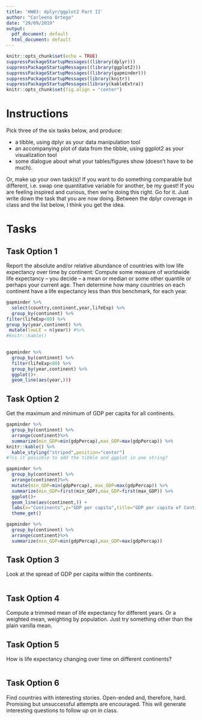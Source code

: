 ```yaml
---
title: 'HW03: dplyr/ggplot2 Part II'
author: "Carleena Ortega"
date: "29/09/2019"
output:
  pdf_document: default
  html_document: default
---
```


```r
knitr::opts_chunk$set(echo = TRUE)
suppressPackageStartupMessages((library(dplyr)))
suppressPackageStartupMessages((library(ggplot2)))
suppressPackageStartupMessages((library(gapminder)))
suppressPackageStartupMessages(library(knitr))
suppressPackageStartupMessages(library(kableExtra))
knitr::opts_chunk$set(fig.align = "center")
```

# Instructions

Pick three of the six tasks below, and produce:

* a tibble, using dplyr as your data manipulation tool
* an accompanying plot of data from the tibble, using ggplot2 as your visualization tool
* some dialogue about what your tables/figures show (doesn’t have to be much).

Or, make up your own task(s)! If you want to do something comparable but different, i.e. swap one quantitative variable for another, be my guest! If you are feeling inspired and curious, then we’re doing this right. Go for it. Just write down the task that you are now doing. Between the dplyr coverage in class and the list below, I think you get the idea.


# Tasks

## Task Option 1
Report the absolute and/or relative abundance of countries with low life expectancy over time by continent: Compute some measure of worldwide life expectancy – you decide – a mean or median or some other quantile or perhaps your current age. Then determine how many countries on each continent have a life expectancy less than this benchmark, for each year.

```r
gapminder %>% 
  select(country,continent,year,lifeExp) %>% 
  group_by(continent) %>% 
filter(lifeExp<80) %>% 
group_by(year,continent) %>% 
 mutate(lowLE = n(year)) #%>% 
#knitr::kable()
  
```

```r
gapminder %>% 
  group_by(continent) %>% 
  filter(lifeExp<80) %>% 
  group_by(year,continent) %>% 
  ggplot()+
  geom_line(aes(year,)))
```

## **Task Option 2**
Get the maximum and minimum of GDP per capita for all continents.

```r
gapminder %>% 
  group_by(continent) %>%
  arrange(continent)%>%
  summarize(min_GDP=min(gdpPercap),max_GDP=max(gdpPercap)) %>% 
knitr::kable() %>% 
  kable_styling("striped",position="center")
#?is it possible to add the tibble and ggplot in one string?
```


```r
gapminder %>% 
  group_by(continent) %>%
  arrange(continent)%>%
  mutate(min_GDP=min(gdpPercap), max_GDP=max(gdpPercap)) %>% 
  summarize(min_GDP=first(min_GDP),max_GDP=first(max_GDP)) %>% 
  ggplot()+
  geom_line(aes(continent,)) +
  labs(x="Continents",y="GDP per capita",title="GDP per capita of Continents")+
  theme_get()
```
```r
gapminder %>% 
  group_by(continent) %>%
  arrange(continent)%>%
  summarize(min_GDP=min(gdpPercap),max_GDP=max(gdpPercap))
```


## **Task Option 3**
Look at the spread of GDP per capita within the continents.

```r

```


## Task Option 4
Compute a trimmed mean of life expectancy for different years. Or a weighted mean, weighting by population. Just try something other than the plain vanilla mean.

## **Task Option 5**
How is life expectancy changing over time on different continents?

```r

```

## Task Option 6
Find countries with interesting stories. Open-ended and, therefore, hard. Promising but unsuccessful attempts are encouraged. This will generate interesting questions to follow up on in class.

